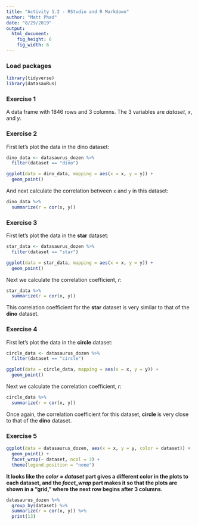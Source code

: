 ```yaml
---
title: "Activity 1.2 - RStudio and R Markdown"
author: "Matt Phad"
date: "8/29/2019"
output: 
  html_document: 
    fig_height: 6
    fig_width: 6
---
```


### Load packages

```r
library(tidyverse) 
library(datasauRus)
```


### Exercise 1

A data frame with 1846 rows and 3 columns. The 3 variables are *dataset*, *x*, and *y*.



### Exercise 2

First let's plot the data in the dino dataset:

```r
dino_data <- datasaurus_dozen %>%
  filter(dataset == "dino")

ggplot(data = dino_data, mapping = aes(x = x, y = y)) +
  geom_point()
```

And next calculate the correlation between `x` and `y` in this dataset:

```r
dino_data %>%
  summarize(r = cor(x, y))
```

### Exercise 3

First let's plot the data in the **star** dataset:

```r
star_data <- datasaurus_dozen %>%
  filter(dataset == "star")

ggplot(data = star_data, mapping = aes(x = x, y = y)) +
  geom_point()
```

Next we calculate the correlation coefficient, *r*:

```r
star_data %>%
  summarize(r = cor(x, y))
```
This correlation coefficient for the **star** dataset is very similar to that of the **dino** dataset.


### Exercise 4

First let's plot the data in the **circle** dataset:

```r
circle_data <- datasaurus_dozen %>%
  filter(dataset == "circle")

ggplot(data = circle_data, mapping = aes(x = x, y = y)) +
  geom_point()
```

Next we calculate the correlation coefficient, *r*:

```r
circle_data %>%
  summarize(r = cor(x, y))
```
Once again, the correlation coefficient for this dataset, **circle** is very close to that of the **dino** dataset.


### Exercise 5
```r
ggplot(data = datasaurus_dozen, aes(x = x, y = y, color = dataset)) + 
  geom_point() +
  facet_wrap(~ dataset, ncol = 3) +
  theme(legend.position = "none")
```

**It looks like the *color = dataset* part gives a different color in the plots to each dataset, and the *facet_wrap* part makes it so that the plots are shown in a "grid," where the next row begins after 3 columns.**

```r
datasaurus_dozen %>%
  group_by(dataset) %>%
  summarize(r = cor(x, y)) %>%
  print(13)
```
